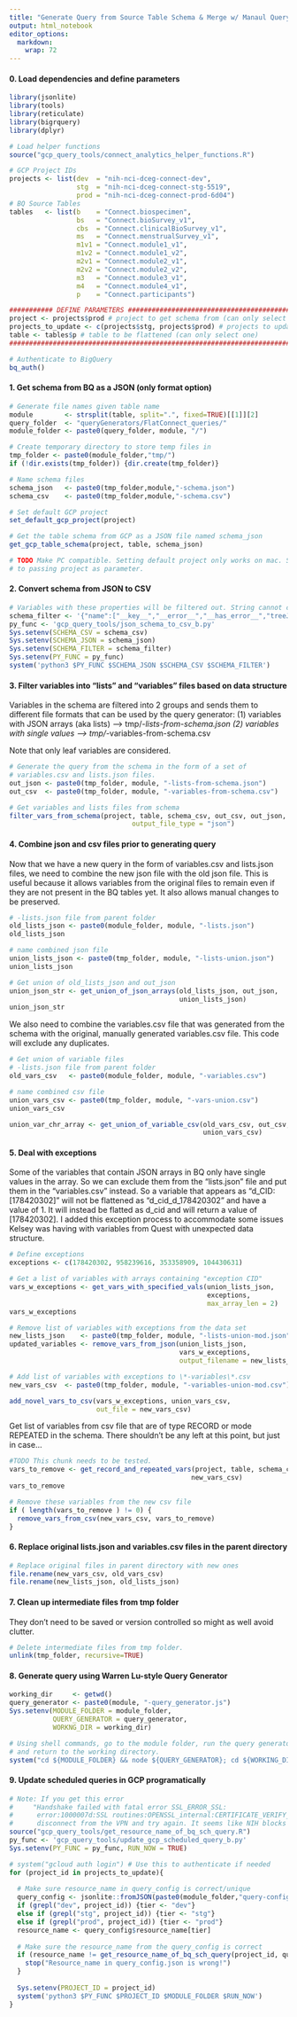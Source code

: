 ```yaml
---
title: "Generate Query from Source Table Schema & Merge w/ Manaul Query"
output: html_notebook
editor_options: 
  markdown: 
    wrap: 72
---
```


#### 0. Load dependencies and define parameters
```r
library(jsonlite)
library(tools)
library(reticulate)
library(bigrquery)
library(dplyr)

# Load helper functions
source("gcp_query_tools/connect_analytics_helper_functions.R")

# GCP Project IDs
projects <- list(dev  = "nih-nci-dceg-connect-dev", 
                 stg  = "nih-nci-dceg-connect-stg-5519", 
                 prod = "nih-nci-dceg-connect-prod-6d04")
# BQ Source Tables
tables   <- list(b    = "Connect.biospecimen", 
                 bs   = "Connect.bioSurvey_v1", 
                 cbs  = "Connect.clinicalBioSurvey_v1", 
                 ms   = "Connect.menstrualSurvey_v1",   
                 m1v1 = "Connect.module1_v1",
                 m1v2 = "Connect.module1_v2",  
                 m2v1 = "Connect.module2_v1", 
                 m2v2 = "Connect.module2_v2", 
                 m3   = "Connect.module3_v1", 
                 m4   = "Connect.module4_v1",  
                 p    = "Connect.participants")

########### DEFINE PARAMETERS ##################################################
project <- projects$prod # project to get schema from (can only select one)
projects_to_update <- c(projects$stg, projects$prod) # projects to update sch. queries for
table <- tables$p # table to be flattened (can only select one)
################################################################################

# Authenticate to BigQuery
bq_auth()
```

#### 1. Get schema from BQ as a JSON (only format option)
```r
# Generate file names given table name
module        <- strsplit(table, split=".", fixed=TRUE)[[1]][2]
query_folder  <- "queryGenerators/FlatConnect_queries/"
module_folder <- paste0(query_folder, module, "/")

# Create temporary directory to store temp files in
tmp_folder <- paste0(module_folder,"tmp/")
if (!dir.exists(tmp_folder)) {dir.create(tmp_folder)}

# Name schema files
schema_json   <- paste0(tmp_folder,module,"-schema.json")
schema_csv    <- paste0(tmp_folder,module,"-schema.csv")

# Set default GCP project
set_default_gcp_project(project)

# Get the table schema from GCP as a JSON file named schema_json
get_gcp_table_schema(project, table, schema_json) 

# TODO Make PC compatible. Setting default project only works on mac. Switch
# to passing project as parameter.
```

#### 2. Convert schema from JSON to CSV
```r
# Variables with these properties will be filtered out. String cannot contain spaces.
schema_filter <- '{"name":["__key__","__error__","__has_error__","treeJSON","allEmails","allPhoneNo"],"type":["RECORD"]}'
py_func <- 'gcp_query_tools/json_schema_to_csv_b.py'
Sys.setenv(SCHEMA_CSV = schema_csv)
Sys.setenv(SCHEMA_JSON = schema_json)
Sys.setenv(SCHEMA_FILTER = schema_filter)
Sys.setenv(PY_FUNC = py_func)
system('python3 $PY_FUNC $SCHEMA_JSON $SCHEMA_CSV $SCHEMA_FILTER')
```



#### 3. Filter variables into "lists" and "variables" files based on data structure

Variables in the schema are filtered into 2 groups and sends them to different 
file formats that can be used by the query generator: 
  (1) variables with JSON arrays (aka lists) --> tmp/*-lists-from-schema.json
  (2) variables with single values           --> tmp/*-variables-from-schema.csv
    
Note that only leaf variables are considered.

```r
# Generate the query from the schema in the form of a set of 
# variables.csv and lists.json files.
out_json <- paste0(tmp_folder, module, "-lists-from-schema.json")
out_csv  <- paste0(tmp_folder, module, "-variables-from-schema.csv")

# Get variables and lists files from schema
filter_vars_from_schema(project, table, schema_csv, out_csv, out_json, 
                               output_file_type = "json")
```

#### 4. Combine json and csv files prior to generating query

Now that we have a new query in the form of variables.csv and lists.json
files, we need to combine the new json file with the old json file. This is 
useful because it allows variables from the original files to remain even if 
they are not present in the BQ tables yet. It also allows manual changes to be
preserved.

```r
# -lists.json file from parent folder
old_lists_json <- paste0(module_folder, module, "-lists.json")
old_lists_json

# name combined json file
union_lists_json <- paste0(tmp_folder, module, "-lists-union.json")
union_lists_json

# Get union of old_lists_json and out_json
union_json_str <- get_union_of_json_arrays(old_lists_json, out_json, 
                                           union_lists_json)
union_json_str
```

We also need to combine the variables.csv file that was generated from
the schema with the original, manually generated variables.csv file. This
code will exclude any duplicates.

```r
# Get union of variable files
# -lists.json file from parent folder
old_vars_csv   <- paste0(module_folder, module, "-variables.csv")

# name combined csv file
union_vars_csv <- paste0(tmp_folder, module, "-vars-union.csv")
union_vars_csv

union_var_chr_array <- get_union_of_variable_csv(old_vars_csv, out_csv, 
                                                 union_vars_csv)
```

#### 5. Deal with exceptions

Some of the variables that contain JSON arrays in BQ only have single values
in the array. So we can exclude them from the "lists.json" file and put them
in the "variables.csv" instead. So a variable that appears as 
"d_CID: [178420302]" will not be flattened as "d_cid_d_178420302" and have a 
value of 1. It will instead be flatted as d_cid and will return a value of 
[178420302]. I added this exception process to accommodate some issues Kelsey 
was having with variables from Quest with unexpected data structure.

```r
# Define exceptions
exceptions <- c(178420302, 958239616, 353358909, 104430631)

# Get a list of variables with arrays containing "exception CID"
vars_w_exceptions <- get_vars_with_specified_vals(union_lists_json, 
                                                  exceptions, 
                                                  max_array_len = 2) 
vars_w_exceptions

# Remove list of variables with exceptions from the data set
new_lists_json    <- paste0(tmp_folder, module, "-lists-union-mod.json")
updated_variables <- remove_vars_from_json(union_lists_json, 
                                           vars_w_exceptions,
                                           output_filename = new_lists_json) 

# Add list of variables with exceptions to \*-variables\*.csv
new_vars_csv  <- paste0(tmp_folder, module, "-variables-union-mod.csv")

add_novel_vars_to_csv(vars_w_exceptions, union_vars_csv, 
                      out_file = new_vars_csv)
```

Get list of variables from csv file that are of type RECORD or mode
REPEATED in the schema. There shouldn't be any left at this point, but
just in case...

```r
#TODO This chunk needs to be tested.
vars_to_remove <- get_record_and_repeated_vars(project, table, schema_csv, 
                                              new_vars_csv)
vars_to_remove

# Remove these variables from the new csv file
if ( length(vars_to_remove ) != 0) {
  remove_vars_from_csv(new_vars_csv, vars_to_remove)
}
```

#### 6. Replace original lists.json and variables.csv files in the parent directory

```r
# Replace original files in parent directory with new ones
file.rename(new_vars_csv, old_vars_csv)
file.rename(new_lists_json, old_lists_json)
```

#### 7. Clean up intermediate files from tmp folder
They don't need to be saved or version controlled so might as well avoid clutter.
```r
# Delete intermediate files from tmp folder. 
unlink(tmp_folder, recursive=TRUE)
```

#### 8. Generate query using Warren Lu-style Query Generator

```r
working_dir     <- getwd()
query_generator <- paste0(module, "-query_generator.js")
Sys.setenv(MODULE_FOLDER = module_folder,
           QUERY_GENERATOR = query_generator,
           WORKNG_DIR = working_dir)

# Using shell commands, go to the module folder, run the query generator (node.js),
# and return to the working directory.
system("cd ${MODULE_FOLDER} && node ${QUERY_GENERATOR}; cd ${WORKING_DIR}")
```

#### 9. Update scheduled queries in GCP programatically

```r
# Note: If you get this error 
#     "Handshake failed with fatal error SSL_ERROR_SSL: 
#      error:1000007d:SSL routines:OPENSSL_internal:CERTIFICATE_VERIFY_FAILED"
#      disconnect from the VPN and try again. It seems like NIH blocks this.
source("gcp_query_tools/get_resource_name_of_bq_sch_query.R")
py_func <- 'gcp_query_tools/update_gcp_scheduled_query_b.py'
Sys.setenv(PY_FUNC = py_func, RUN_NOW = TRUE)

# system("gcloud auth login") # Use this to authenticate if needed
for (project_id in projects_to_update){
  
  # Make sure resource_name in query_config is correct/unique
  query_config <- jsonlite::fromJSON(paste0(module_folder,"query-config.json"))
  if (grepl("dev", project_id)) {tier <- "dev"}
  else if (grepl("stg", project_id)) {tier <- "stg"}
  else if (grepl("prod", project_id)) {tier <- "prod"}
  resource_name <- query_config$resource_name[tier]
  
  # Make sure the resource_name from the query_config is correct
  if (resource_name != get_resource_name_of_bq_sch_query(project_id, query_config$query_name)) {
    stop("Resource_name in query_config.json is wrong!")
  }
  
  Sys.setenv(PROJECT_ID = project_id)
  system('python3 $PY_FUNC $PROJECT_ID $MODULE_FOLDER $RUN_NOW')
}
```
